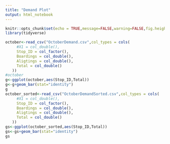 ```yaml
---
title: "Demand Plot"
output: html_notebook
---
```


```r
knitr::opts_chunk$set(echo = TRUE,message=FALSE,warning=FALSE,fig.height=4)
library(tidyverse)
```


```r
october<-read_csv("OctoberDemand.csv",col_types = cols(
     #X1 = col_double(),
     Stop_ID = col_factor(),
     Boardings = col_double(),
     Aligtings = col_double(),
     Total = col_double()
   ))
#october
g<-ggplot(october,aes(Stop_ID,Total))
g<-g+geom_bar(stat="identity")
g
october_sorted<-read_csv("OctoberDemandSorted.csv",col_types = cols(
     #X1 = col_double(),
     Stop_ID = col_factor(),
     Boardings = col_double(),
     Aligtings = col_double(),
     Total = col_double()
   ))
gs<-ggplot(october_sorted,aes(Stop_ID,Total))
gs<-gs+geom_bar(stat="identity")
gs
```